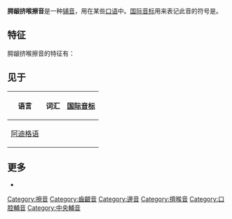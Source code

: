 {{NoteTA
|1=腭
}}
{{infobox IPA
| above = 腭龈挤喉擦音
| ipa symbol    = ʃʼ
}}

'''腭龈挤喉擦音'''是一种[[辅音|辅音]]，用在某些[[口语|口语]]中。[[国际音标|国际音标]]用来表记此音的符号是{{angbr IPA|ʃʼ}}。

==特征==
腭龈挤喉擦音的特征有：
{{fricative}}
{{alveolar}}
{{voiceless short}}
{{oral}}
{{central articulation}}
{{ejective}}

==见于==
{| class="wikitable"
! colspan="2"| 语言 !! 词汇 !! [[国际音标|国际音标]]!! 意义
|-
| colspan="2" | [[阿迪格语|阿迪格语]] || {{lang|ady-Cyrl|[[西里尔字母|п'''шӏ'''ы]]}} || {{Audio-IPA|пшӏы.ogg|[pʃʼə]}}||十
|}

==更多==
* {{phoible|ʃʼ}}

{{IPA navigation}}

{{DEFAULTSORT:Alveolar Lateral Ejective Fricative}}
[[Category:擦音|Category:擦音]]
[[Category:齒齦音|Category:齒齦音]]
[[Category:邊音|Category:邊音]]
[[Category:擠喉音|Category:擠喉音]]
[[Category:口腔輔音|Category:口腔輔音]]
[[Category:中央輔音|Category:中央輔音]]